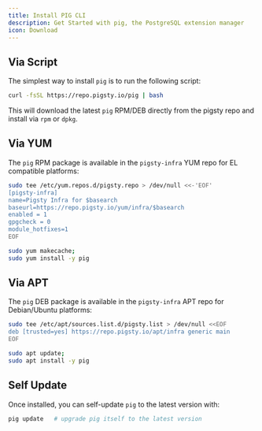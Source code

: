 ```yaml
---
title: Install PIG CLI
description: Get Started with pig, the PostgreSQL extension manager
icon: Download
---
```


## Via Script

The simplest way to install `pig` is to run the following script:

```bash
curl -fsSL https://repo.pigsty.io/pig | bash
```

This will download the latest `pig` RPM/DEB directly from the pigsty repo and install via `rpm` or `dpkg`.

## Via YUM

The `pig` RPM package is available in the `pigsty-infra` YUM repo for EL compatible platforms:

```bash
sudo tee /etc/yum.repos.d/pigsty.repo > /dev/null <<-'EOF'
[pigsty-infra]
name=Pigsty Infra for $basearch
baseurl=https://repo.pigsty.io/yum/infra/$basearch
enabled = 1
gpgcheck = 0
module_hotfixes=1
EOF

sudo yum makecache;
sudo yum install -y pig
```

## Via APT

The `pig` DEB package is available in the `pigsty-infra` APT repo for Debian/Ubuntu platforms:

```bash
sudo tee /etc/apt/sources.list.d/pigsty.list > /dev/null <<EOF
deb [trusted=yes] https://repo.pigsty.io/apt/infra generic main 
EOF

sudo apt update;
sudo apt install -y pig
```

## Self Update

Once installed, you can self-update `pig` to the latest version with:

```bash
pig update   # upgrade pig itself to the latest version
```
